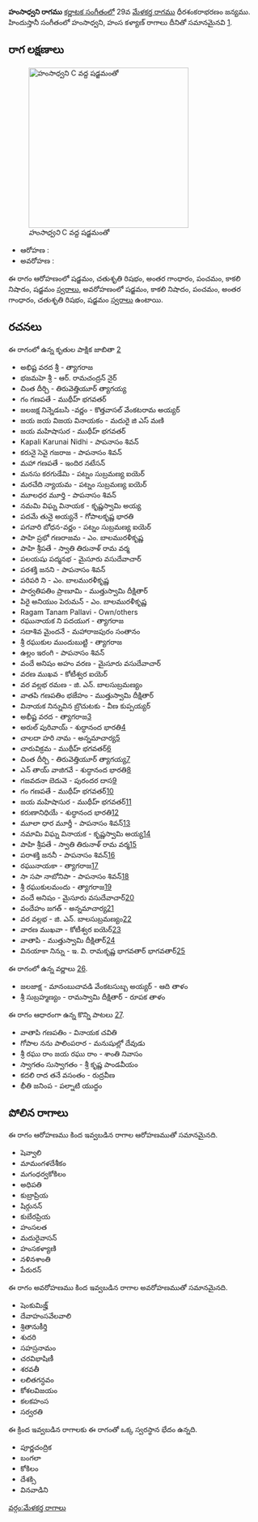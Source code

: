 {{Infobox ragam
	| name          	= హంసాధ్వని
	| synonym	    	= 
	| mela          	= 
	| chakra        	= 
	| janaka        	= 
	| type          	= ఔదవ
	| arohanam      	= {{svaraC|S|R2|G3|P|N3|S'}} 
	| avarohanam    	= {{svaraC|S'|N3|P|G3|R2|S}}
	| jeeva         	=
	| chhaya        	=
	| nyasa         	=
	| vishesha      	= 
	| equivalent  		= హంసాధ్వని, హంస కళ్యాణ్
}}
{{కర్ణాటక సంగీత రాగాలు}}
'''హంసాధ్వని రాగము''' [[కర్ణాటక సంగీతం]]లో 29వ [[మేళకర్త రాగము]] ధీరశంకరాభరణం జన్యము.  హిందుస్తానీ సంగీతంలో హంసాధ్వని, హంస కళ్యాణ్ రాగాలు దీనితో సమానమైనవి [https://karnatik.com/hcragatable.shtml].


==రాగ లక్షణాలు==
[[Image:hamsadhvani_kb2wiki.png|thumb|right|316px|''హంసాధ్వని'' C వద్ద షడ్జమంతో]]

* ఆరోహణ : {{svaraC|S|R2|G3|P|N3|S'}} 
* అవరోహణ : {{svaraC|S'|N3|P|G3|R2|S}}

ఈ రాగం ఆరోహణంలో షడ్జమం, చతుశృతి రిషభం, అంతర గాంధారం, పంచమం, కాకలి  నిషాదం, షడ్జమం [[స్వరాలు]], అవరోహణంలో షడ్జమం, కాకలి  నిషాదం, పంచమం, అంతర గాంధారం, చతుశృతి రిషభం, షడ్జమం [[స్వరాలు]] ఉంటాయి.

==రచనలు==
ఈ రాగంలో ఉన్న కృతుల పాక్షిక జాబితా [https://github.com/ssrihari/ragavardhini/blob/master/ragas/kritis.psv]
* అభిష్ట వరద శ్రీ - త్యాగరాజ
* భజమహె శ్రీ - ఆర్. రామచంద్రన్ నైర్
* చింత దీర్చి - తిరువెత్తియూర్ త్యాగయ్య
* గం గణపతే - ముథీహ్ భగవతర్
* జలజక్ష నిన్నెడబసి -వర్ణం - కొత్తవాసల్  వేంకటరామ అయ్యర్
* జయ జయ విజయ వినాయకం - మదురై జి ఎస్ మణి
* జయ మహిషాసుర - ముథీహ్ భగవతర్
* Kapali Karunai Nidhi - పాపనాసం  శివన్
*  కరునై  సెవై గజరాజ - పాపనాసం  శివన్
* మహా గణపతే - ఇందిర నటేసన్
* మనసు కరగుడేమి - పట్నం సుబ్రమణ్య ఐయెర్
* మరచేది  న్యాయమ - పట్నం సుబ్రమణ్య ఐయెర్
* మూలధర మూర్తి - పాపనాసం  శివన్
* నమమి విఘ్న వినాయక - కృష్ణస్వామి అయ్య
* పదమే తునై అయ్యనే - గోపాలకృష్ణ భారతి
* పగవారి బోధన-వర్ణం - పట్నం సుబ్రమణ్య ఐయెర్
* పాహి ప్రభో గణరాజమ - ఎం. బాలమురళీకృష్ణ
* పాహి  శ్రీపతే - స్వాతి తిరునాళ్ రామ వర్మ
* పలయషు  పద్మనభ - మైసూరు వసుదేవాచార్
* పరశక్తి జనని - పాపనాసం  శివన్
* పరిపరి ని - ఎం. బాలమురళీకృష్ణ
* పార్వతిపతిం ప్రాణూమి - ముత్తుస్వామి దీక్షితార్
* పిరై అనియుం పెరుమన్ - ఎం. బాలమురళీకృష్ణ
* Ragam Tanam Pallavi - Own/others
* రఘునాయక  ని  పదయుగ - త్యాగరాజ
* సదాశివ మైందనే - మహారాజపురం సంతానం
* శ్రీ రఘుకుల ముందుబుట్టి - త్యాగరాజ
* ఉల్లం ఇరంగి - పాపనాసం  శివన్
* వందే  అనిషం   అహం  వరణ - మైసూరు వసుదేవాచార్
* వరణ ముఖవ - కోటీశ్వర ఐయెర్
* వర వల్లభ రమణ - జి. ఎన్. బాలసుబ్రమణ్యం
* వాతపి  గణపతిం భజేహం - ముత్తుస్వామి దీక్షితార్
* వినాయక నిన్నువిన బ్రొచుటకు - వీణ కుప్పయ్యర్
* అభీష్ట వరద - త్యాగరాజ[http://www.karnatik.com/c1358.shtml]
* అరుల్  పురివాయ్ - శుద్ధానంద  భారతి[http://www.karnatik.com/c1138.shtml]
* చాలదా హరి నామ - అన్నమాచార్య[http://www.karnatik.com/c1568.shtml]
* చారువిక్రమ - ముథీహ్ భగవతర్[http://www.karnatik.com/c1969.shtml]
* చింత దీర్చి - తిరువెత్తియూర్ త్యాగయ్య[http://www.karnatik.com/c2990.shtml]
* ఎన్ తాయ్  వాజిగవే - శుద్ధానంద  భారతి[http://www.karnatik.com/c1668.shtml]
* గజవదనా బెదువె - పురందర దాస[http://www.karnatik.com/c1117.shtml]
* గం గణపతే - ముథీహ్ భగవతర్[http://www.karnatik.com/c1405.shtml]
* జయ మహిషాసుర - ముథీహ్ భగవతర్[http://www.karnatik.com/c2049.shtml]
* కరుణానిధియే - శుద్ధానంద  భారతి[http://www.karnatik.com/c1614.shtml]
* మూలా ధార మూర్తీ - పాపనాసం  శివన్[http://www.karnatik.com/c1026.shtml]
* నమామి విఘ్న వినాయక - కృష్ణస్వామి అయ్య[http://www.karnatik.com/c1509.shtml]
* పాహి శ్రీపతే - స్వాతి తిరునాళ్ రామ వర్మ[http://www.karnatik.com/c1179.shtml]
* పరాశక్తి జననీ - పాపనాసం  శివన్[http://www.karnatik.com/c1822.shtml]
* రఘునాయకా - త్యాగరాజ[http://www.karnatik.com/c2455.shtml]
* సా సపా నాబోనిపా - పాపనాసం  శివన్[http://www.karnatik.com/c1597.shtml]
* శ్రీ రఘుకులమందు - త్యాగరాజ[http://www.karnatik.com/c2454.shtml]
* వందే అనిషం - మైసూరు వసుదేవాచార్[http://www.karnatik.com/c3146.shtml]
* వందేహం జగత్ - అన్నమాచార్య[http://www.karnatik.com/c2521.shtml]
* వర వల్లభ - జి. ఎన్. బాలసుబ్రమణ్యం[http://www.karnatik.com/c1171.shtml]
* వారణ ముఖవా - కోటీశ్వర ఐయెర్[http://www.karnatik.com/c1203.shtml]
* వాతాపి - ముత్తుస్వామి దీక్షితార్[http://www.karnatik.com/c1048.shtml]
* వినయాకా నిన్ను - ఇ. వి. రామకృష్ణ భాగవతార్ భాగవతార్[http://www.karnatik.com/c1136.shtml]

ఈ రాగంలో ఉన్న వర్ణాలు [http://www.carnatica.in/kriti/varnamlist.htm].
* జలజాక్ష - మానంబుచావడి వేంకటసుబ్బ అయ్యర్ - ఆది తాళం
* శ్రీ సుబ్రహ్మణ్యం - రామస్వామి దీక్షితార్ - రూపక తాళం

ఈ రాగం ఆధారంగా ఉన్న కొన్ని పాటలు [http://rksanka.tripod.com/music/rslist.html].
* వాతాపి గణపతిం - వినాయక చవితి
* గోపాల నను పాలింపరార - మనుషుల్లో దేవుడు
* శ్రీ రఘు రాం జయ రఘు రాం - శాంతి నివాసం
* స్వాగతం సుస్వాగతం - శ్రీ కృష్ణ పాండవీయం
* కదలి రాద తనే వసంతం - రుద్రవీణ
* భీతి జనింప - పల్నాటి యుద్ధం




==పోలిన రాగాలు==
ఈ రాగం ఆరోహణము కింద ఇవ్వబడిన రాగాల ఆరోహణముతో సమానమైనది.
* షెవ్వాలి
* మామంగళదేశీకం
* మగంధర్వకోకిలం
* అధిపతి
* కుబ్రాప్రియ
* షిర్గునన్
* కుబేరప్రియ
* హంసలత
*  మదురైవాసన్
* హంసకళ్యాణి
*  నళినశాంతి
*  పేరురన్

ఈ రాగం అవరోహణము కింద ఇవ్వబడిన రాగాల అవరోహణముతో సమానమైనది.
* షెంకుమిజ్హ్
* దేవాహంసవేలవాలి
* శ్రితానుకీర్తి
* శుదరి
* సహస్రనామం
* చరవిభాషిణీ
*  శరవతీ
*  లలితగన్ధవం
* కోశలవిజయం
* కలకహంస
* సర్వరతి

ఈ క్రింద ఇవ్వబడిన రాగాలకు ఈ రాగంతో ఒక్క స్వరస్థాన భేదం ఉన్నది.
* పూర్ణచంద్రిక
* బంగలా
* కోకిలం
* దేశక్సి
*  వినవాడిని



[[వర్గం:మేళకర్త రాగాలు]]